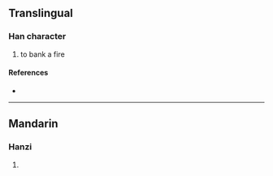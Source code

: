 {{character info/new}}
==Translingual==

===Han character===
{{Han char|rn=86|rad=火|as=10|sn=14|four=|canj=FHRF|ids=⿰火烏}}

# to bank a fire

====References====
* {{Han ref|kx=0680.040|dkj=19306|dj=1091.090|hdz=32224.010|uh=7193|ud=29075}}

----

==Mandarin==

===Hanzi===
{{cmn-hanzi|pin=[[liù]] ([[liu4]]), [[wèn]] ([[wen4]])|wg=liu<sup>4</sup>, wen<sup>4</sup>}}

# {{rfdef|cmn|sort=火10}}